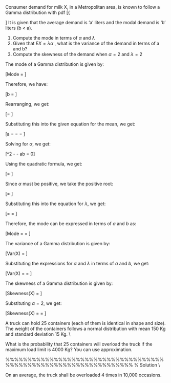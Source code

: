 Consumer demand for milk X, in a Metropolitan area, is known to follow a Gamma distribution with pdf
\[{\begin{aligned}f(x;\alpha ,\lambda )&={\frac {\lambda ^{\alpha }x^{\alpha -1}e^{-\lambda x}}{\Gamma (\alpha )}}\quad {\text{ for }}x>0\quad \alpha ,\lambda >0,\\[6pt]\end{aligned} \]
It is given that the average demand is ‘a’ liters and the modal demand is ‘b’ liters (b < a).


1. Compute the mode in terms of $\alpha$  and $\lambda$
2. Given that $EX = \lambda \alpha$  , what is the variance of the demand in terms of a and b?
3. Compute the skewness of the demand when $\alpha  = 2$ and $\lambda = 2$



The mode of a Gamma distribution is given by:

\[Mode = \frac{\alpha - 1}{\lambda}\]

Therefore, we have:

\[b = \frac{\alpha - 1}{\lambda}\]

Rearranging, we get:

\[\lambda = \frac{\alpha - 1}{b}\]

Substituting this into the given equation for the mean, we get:

\[a = \lambda \alpha = \frac{\alpha - 1}{b} \cdot \alpha = \frac{\alpha^2 - \alpha}{b}\]

Solving for $\alpha$, we get:

\[\alpha^2 - \alpha - ab = 0\]

Using the quadratic formula, we get:

\[\alpha = \frac{1 \pm \sqrt{1 + 4ab}}{2}\]

Since $\alpha$ must be positive, we take the positive root:

\[\alpha = \frac{1 + \sqrt{1 + 4ab}}{2}\]

Substituting this into the equation for $\lambda$, we get:

\[\lambda = \frac{\alpha - 1}{b} = \frac{\sqrt{1 + 4ab}}{2b}\]

Therefore, the mode can be expressed in terms of $a$ and $b$ as:

\[Mode = \frac{\alpha - 1}{\lambda} = \frac{\sqrt{1 + 4ab} - 1}{2}\]

The variance of a Gamma distribution is given by:

\[Var(X) = \frac{\alpha}{\lambda^2}\]

Substituting the expressions for $\alpha$ and $\lambda$ in terms of $a$ and $b$, we get:

\[Var(X) = \frac{\frac{1 + \sqrt{1 + 4ab}}{2}}{\left(\frac{\sqrt{1 + 4ab}}{2b}\right)^2} = \frac{ab}{\sqrt{1 + 4ab}}\]

The skewness of a Gamma distribution is given by:

\[Skewness(X) = \frac{2}{\sqrt{\alpha}}\]

Substituting $\alpha = 2$, we get:

\[Skewness(X) = \frac{2}{\sqrt{2}} = \sqrt{2}\]

##########################################################

\noindent  A truck can hold 25 containers (each of them is identical in shape and size). The
weight of the containers follows a normal distribution with mean 150 Kg and
standard deviation 15 Kg. \\

\noindent What is the probability that 25 containers will overload the
truck if the maximum load limit is 4000 Kg? You can use approximation.

%%%%%%%%%%%%%%%%%%%%%%%%%%%%%%%%%%%%%%%%%%%%%%%%%%%%%%%%%%%%%%%%%
% Solution
\medskip 
\noindent \textbf{Solution}\\
\begin{itemize}
    \item Let $X_i$ denote the weight of i th container and let S= X1+X2+…+X25
    \item Given that $X ~ N(150,15^2)$
    \item Then, $E(S) = 25E(X_i)$ (since X s i
' are iid)
= 25 x 150 = 3750 Kgs.
Var(S) = 25Var(X1) = 25 x 152 = 5625
    \item Let Z S E S S S Z
s
3750 75
75
( ) 3750 ⇒ = +
−
=
−
=
σ
    \item If p is the probability of overloading the truck, then
\end{itemize}

\begin{eqnarray*}
p &=& P(S > 4000) \\
&=& P (3750+75Z > 4000)\\
&=& P (Z > 3.333)\\
&=& 0.5 – P (0 < Z < 3.333)\\
&=& 0.5 – 0.4996\\
&=& 0.0004\\
\end{eqnarray*}
On an average, the truck shall be overloaded 4 times in 10,000 occasions.
